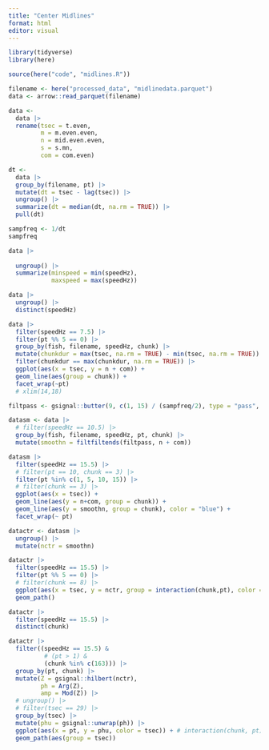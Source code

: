 ```yaml
---
title: "Center Midlines"
format: html
editor: visual
---
```


```r
library(tidyverse)
library(here)
```

```r
source(here("code", "midlines.R"))
```


```r
filename <- here("processed_data", "midlinedata.parquet")
data <- arrow::read_parquet(filename)
```

```r
data <-
  data |> 
  rename(tsec = t.even,
         m = m.even.even,
         n = mid.even.even,
         s = s.mn,
         com = com.even)
```

```r
dt <-
  data |> 
  group_by(filename, pt) |> 
  mutate(dt = tsec - lag(tsec)) |> 
  ungroup() |> 
  summarize(dt = median(dt, na.rm = TRUE)) |> 
  pull(dt)

sampfreq <- 1/dt
sampfreq
```

```r
data |> 
  
  ungroup() |> 
  summarize(minspeed = min(speedHz),
            maxspeed = max(speedHz))
```

```r
data |> 
  ungroup() |> 
  distinct(speedHz)
```

```r
data |> 
  filter(speedHz == 7.5) |> 
  filter(pt %% 5 == 0) |>
  group_by(fish, filename, speedHz, chunk) |>
  mutate(chunkdur = max(tsec, na.rm = TRUE) - min(tsec, na.rm = TRUE)) |>
  filter(chunkdur == max(chunkdur, na.rm = TRUE)) |>
  ggplot(aes(x = tsec, y = n + com)) +
  geom_line(aes(group = chunk)) +
  facet_wrap(~pt)
  # xlim(14,18)
```

```r
filtpass <- gsignal::butter(9, c(1, 15) / (sampfreq/2), type = "pass", output = "Sos")
```

```r
datasm <- data |> 
  # filter(speedHz == 10.5) |> 
  group_by(fish, filename, speedHz, pt, chunk) |> 
  mutate(smoothn = filtfiltends(filtpass, n + com))
```

```r
datasm |> 
  filter(speedHz == 15.5) |> 
  # filter(pt == 10, chunk == 3) |> 
  filter(pt %in% c(1, 5, 10, 15)) |> 
  # filter(chunk == 3) |> 
  ggplot(aes(x = tsec)) +
  geom_line(aes(y = n+com, group = chunk)) +
  geom_line(aes(y = smoothn, group = chunk), color = "blue") +
  facet_wrap(~ pt)

```

```r
datactr <- datasm |> 
  ungroup() |> 
  mutate(nctr = smoothn)
```

```r
datactr |> 
  filter(speedHz == 15.5) |> 
  filter(pt %% 5 == 0) |>
  # filter(chunk == 8) |>
  ggplot(aes(x = tsec, y = nctr, group = interaction(chunk,pt), color = pt)) +
  geom_path()
```

```r
datactr |> 
  filter(speedHz == 15.5) |> 
  distinct(chunk)
```

```r
datactr |> 
  filter((speedHz == 15.5) &
          # (pt > 1) &
          (chunk %in% c(163))) |> 
  group_by(pt, chunk) |>
  mutate(Z = gsignal::hilbert(nctr),
         ph = Arg(Z),
         amp = Mod(Z)) |>
  # ungroup() |> 
  # filter(tsec == 29) |> 
  group_by(tsec) |>
  mutate(phu = gsignal::unwrap(ph)) |>
  ggplot(aes(x = pt, y = phu, color = tsec)) + # interaction(chunk, pt))) +
  geom_path(aes(group = tsec))
```


